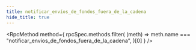 ```yaml
---
title: notificar_envíos_de_fondos_fuera_de_la_cadena
hide_title: true
---
```



<RpcMethod
  method={
    rpcSpec.methods.filter(
      (meth) => meth.name === "notificar_envíos_de_fondos_fuera_de_la_cadena",
    )[0]
  }
/>
